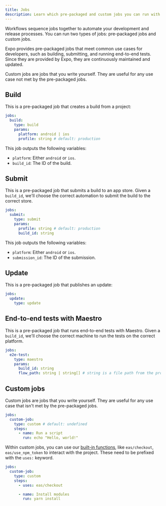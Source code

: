 ```yaml
---
title: Jobs
description: Learn which pre-packaged and custom jobs you can run with Workflows.
---
```


Workflows sequence jobs together to automate your development and release processes. You can run two types of jobs: pre-packaged jobs and custom jobs.

Expo provides pre-packaged jobs that meet common use cases for developers, such as building, submitting, and running end-to-end tests. Since they are provided by Expo, they are continuously maintained and updated.

Custom jobs are jobs that you write yourself. They are useful for any use case not met by the pre-packaged jobs.

## Build

This is a pre-packaged job that creates a build from a project:

```yaml .eas/workflows/build.yaml
jobs:
  build:
    type: build
    params:
      platform: android | ios
      profile: string # default: production
```

This job outputs the following variables:

- `platform`: Either `android` or `ios`.
- `build_id`: The ID of the build.

## Submit

This is a pre-packaged job that submits a build to an app store. Given a `build_id`, we'll choose the correct automation to submit the build to the correct store.

```yaml .eas/workflows/submit.yaml
jobs:
  submit:
    type: submit
    params:
      profile: string # default: production
      build_id: string
```

This job outputs the following variables:

- `platform`: Either `android` or `ios`.
- `submission_id`: The ID of the submission.

## Update

This is a pre-packaged job that publishes an update:

```yaml .eas/workflows/update.yaml
jobs:
  update:
    type: update
```

## End-to-end tests with Maestro

This is a pre-packaged job that runs end-to-end tests with Maestro. Given a `build_id`, we'll choose the correct machine to run the tests on the correct platform.

```yaml .eas/workflows/e2e-test.yaml
jobs:
  e2e-test:
    type: maestro
    params:
      build_id: string
      flow_path: string | string[] # string is a file path from the project root
```

## Custom jobs

Custom jobs are jobs that you write yourself. They are useful for any use case that isn't met by the pre-packaged jobs.

```yaml .eas/workflows/custom-job.yaml
jobs:
  custom-job:
    type: custom # default: undefined
    steps:
      - name: Run a script
        run: echo "Hello, world!"
```

Within custom jobs, you can use our [built-in functions](/custom-builds/schema/#built-in-eas-functions), like `eas/checkout`, `eas/use_npm_token` to interact with the project. These need to be prefixed with the `uses:` keyword.

```yaml .eas/workflows/custom-job.yaml
jobs:
  custom-job:
    type: custom
    steps:
      - uses: eas/checkout

      - name: Install modules
        run: yarn install
```
